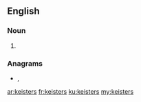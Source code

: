 ==English==

===Noun===
{{head|en|noun plural form}}

# {{plural of|keister|lang=en}}

===Anagrams===
* {{l|en|essikert}}, {{l|en|strikees}}

[[ar:keisters]]
[[fr:keisters]]
[[ku:keisters]]
[[my:keisters]]